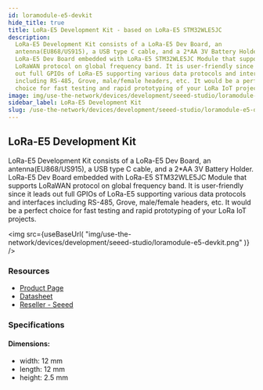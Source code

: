 ```yaml
---
id: loramodule-e5-devkit
hide_title: true
title: LoRa-E5 Development Kit - based on LoRa-E5 STM32WLE5JC
description:
  LoRa-E5 Development Kit consists of a LoRa-E5 Dev Board, an
  antenna(EU868/US915), a USB type C cable, and a 2*AA 3V Battery Holder.
  LoRa-E5 Dev Board embedded with LoRa-E5 STM32WLE5JC Module that supports
  LoRaWAN protocol on global frequency band. It is user-friendly since it leads
  out full GPIOs of LoRa-E5 supporting various data protocols and interfaces
  including RS-485, Grove, male/female headers, etc. It would be a perfect
  choice for fast testing and rapid prototyping of your LoRa IoT projects.
image: img/use-the-network/devices/development/seeed-studio/loramodule-e5.jpg
sidebar_label: LoRa-E5 Development Kit
slug: /use-the-network/devices/development/seeed-studio/loramodule-e5-devkit
---
```



## LoRa-E5 Development Kit

LoRa-E5 Development Kit consists of a LoRa-E5 Dev Board, an
antenna(EU868/US915), a USB type C cable, and a 2\*AA 3V Battery Holder. LoRa-E5
Dev Board embedded with LoRa-E5 STM32WLE5JC Module that supports LoRaWAN
protocol on global frequency band. It is user-friendly since it leads out full
GPIOs of LoRa-E5 supporting various data protocols and interfaces including
RS-485, Grove, male/female headers, etc. It would be a perfect choice for fast
testing and rapid prototyping of your LoRa IoT projects.

<img
  src={useBaseUrl(
    "img/use-the-network/devices/development/seeed-studio/loramodule-e5-devkit.png"
  )}
/>

### Resources

- [Product Page](https://www.seeedstudio.com/LoRa-E5-Dev-Kit-p-4868.html)
- [Datasheet](https://files.seeedstudio.com/products/113990934/LoRa-E5%20Dev%20Board%20v1.0.pdf)
- [Reseller - Seeed](https://www.seeedstudio.com/LoRa-E5-Dev-Kit-p-4868.html)

### Specifications

#### Dimensions:

- width: 12 mm
- length: 12 mm
- height: 2.5 mm
